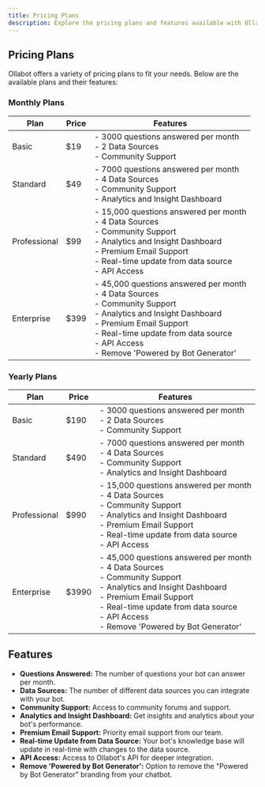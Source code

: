 ```yaml
---
title: Pricing Plans
description: Explore the pricing plans and features available with Ollabot.
---
```


## Pricing Plans

Ollabot offers a variety of pricing plans to fit your needs. Below are the available plans and their features:

### Monthly Plans

| Plan           | Price | Features                                                                                                                     |
|----------------|-------|------------------------------------------------------------------------------------------------------------------------------|
| Basic          | $19   | - 3000 questions answered per month<br />- 2 Data Sources<br />- Community Support                                           |
| Standard       | $49   | - 7000 questions answered per month<br />- 4 Data Sources<br />- Community Support<br />- Analytics and Insight Dashboard     |
| Professional   | $99   | - 15,000 questions answered per month<br />- 4 Data Sources<br />- Community Support<br />- Analytics and Insight Dashboard<br />- Premium Email Support<br />- Real-time update from data source<br />- API Access |
| Enterprise     | $399  | - 45,000 questions answered per month<br />- 4 Data Sources<br />- Community Support<br />- Analytics and Insight Dashboard<br />- Premium Email Support<br />- Real-time update from data source<br />- API Access<br />- Remove 'Powered by Bot Generator' |

### Yearly Plans

| Plan           | Price  | Features                                                                                                                     |
|----------------|--------|------------------------------------------------------------------------------------------------------------------------------|
| Basic          | $190   | - 3000 questions answered per month<br />- 2 Data Sources<br />- Community Support                                           |
| Standard       | $490   | - 7000 questions answered per month<br />- 4 Data Sources<br />- Community Support<br />- Analytics and Insight Dashboard     |
| Professional   | $990   | - 15,000 questions answered per month<br />- 4 Data Sources<br />- Community Support<br />- Analytics and Insight Dashboard<br />- Premium Email Support<br />- Real-time update from data source<br />- API Access |
| Enterprise     | $3990  | - 45,000 questions answered per month<br />- 4 Data Sources<br />- Community Support<br />- Analytics and Insight Dashboard<br />- Premium Email Support<br />- Real-time update from data source<br />- API Access<br />- Remove 'Powered by Bot Generator' |

## Features

- **Questions Answered:** The number of questions your bot can answer per month.
- **Data Sources:** The number of different data sources you can integrate with your bot.
- **Community Support:** Access to community forums and support.
- **Analytics and Insight Dashboard:** Get insights and analytics about your bot's performance.
- **Premium Email Support:** Priority email support from our team.
- **Real-time Update from Data Source:** Your bot's knowledge base will update in real-time with changes to the data source.
- **API Access:** Access to Ollabot's API for deeper integration.
- **Remove 'Powered by Bot Generator':** Option to remove the "Powered by Bot Generator" branding from your chatbot.
